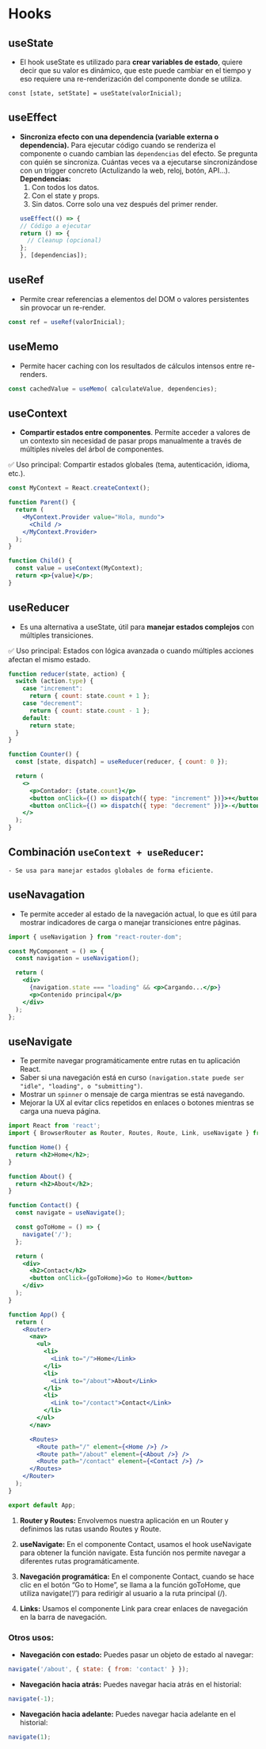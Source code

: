 # Hooks
## useState
- El hook useState es utilizado para **crear variables de estado**, quiere decir que su valor es dinámico, que este puede cambiar en el tiempo y eso requiere una re-renderización del componente donde se utiliza.
```j̀sx
const [state, setState] = useState(valorInicial);
```

## useEffect
- **Sincroniza efecto con una dependencia (variable externa o dependencia).** Para ejecutar código cuando se renderiza el componente o cuando cambian las `dependencias` del efecto. 
Se pregunta  con quién se sincroniza. Cuántas veces va a ejecutarse sincronizándose con un trigger concreto (Actulizando la web, reloj, botón, API...).
    **Dependencias:**
    1. Con todos los datos.
    2. Con el state y props.
    3. Sin datos. Corre solo una vez después del primer render.
```jsx
useEffect(() => {
  // Código a ejecutar
  return () => {
    // Cleanup (opcional)
  };
}, [dependencias]);
```    

## useRef
- Permite crear referencias a elementos del DOM o valores persistentes sin provocar un re-render.
```jsx
const ref = useRef(valorInicial);
```

## useMemo
- Permite hacer caching con los resultados de cálculos intensos entre re-renders. 
```jsx 
const cachedValue = useMemo( calculateValue, dependencies);
```
## useContext
- **Compartir estados entre componentes**. Permite acceder a valores de un contexto sin necesidad de pasar props manualmente a través de múltiples niveles del árbol de componentes.

✅ Uso principal: Compartir estados globales (tema, autenticación, idioma, etc.).

```jsx
const MyContext = React.createContext();

function Parent() {
  return (
    <MyContext.Provider value="Hola, mundo">
      <Child />
    </MyContext.Provider>
  );
}

function Child() {
  const value = useContext(MyContext);
  return <p>{value}</p>;
}
```

## useReducer
- Es una alternativa a useState, útil para **manejar estados complejos** con múltiples transiciones.

✅ Uso principal: Estados con lógica avanzada o cuando múltiples acciones afectan el mismo estado.

```jsx
function reducer(state, action) {
  switch (action.type) {
    case "increment":
      return { count: state.count + 1 };
    case "decrement":
      return { count: state.count - 1 };
    default:
      return state;
  }
}

function Counter() {
  const [state, dispatch] = useReducer(reducer, { count: 0 });

  return (
    <>
      <p>Contador: {state.count}</p>
      <button onClick={() => dispatch({ type: "increment" })}>+</button>
      <button onClick={() => dispatch({ type: "decrement" })}>-</button>
    </>
  );
}
```

## Combinación `useContext + useReducer`:
    - Se usa para manejar estados globales de forma eficiente.

## useNavagation 
- Te permite acceder al estado de la navegación actual, lo que es útil para mostrar indicadores de carga o manejar transiciones entre páginas.   
``` jsx
import { useNavigation } from "react-router-dom";

const MyComponent = () => {
  const navigation = useNavigation();

  return (
    <div>
      {navigation.state === "loading" && <p>Cargando...</p>}
      <p>Contenido principal</p>
    </div>
  );
};
```


## useNavigate
- Te permite navegar programáticamente entre rutas en tu aplicación React. 
- Saber si una navegación está en curso `(navigation.state puede ser "idle", "loading", o "submitting")`.
- Mostrar un `spinner` o mensaje de carga mientras se está navegando.
- Mejorar la UX al evitar clics repetidos en enlaces o botones mientras se carga una nueva página.

``` jsx
import React from 'react';
import { BrowserRouter as Router, Routes, Route, Link, useNavigate } from 'react-router-dom';

function Home() {
  return <h2>Home</h2>;
}

function About() {
  return <h2>About</h2>;
}

function Contact() {
  const navigate = useNavigate();

  const goToHome = () => {
    navigate('/');
  };

  return (
    <div>
      <h2>Contact</h2>
      <button onClick={goToHome}>Go to Home</button>
    </div>
  );
}

function App() {
  return (
    <Router>
      <nav>
        <ul>
          <li>
            <Link to="/">Home</Link>
          </li>
          <li>
            <Link to="/about">About</Link>
          </li>
          <li>
            <Link to="/contact">Contact</Link>
          </li>
        </ul>
      </nav>

      <Routes>
        <Route path="/" element={<Home />} />
        <Route path="/about" element={<About />} />
        <Route path="/contact" element={<Contact />} />
      </Routes>
    </Router>
  );
}

export default App;
```
1. **Router y Routes:** Envolvemos nuestra aplicación en un Router y definimos las rutas usando Routes y Route.

2. **useNavigate:** En el componente Contact, usamos el hook useNavigate para obtener la función navigate. Esta función nos permite navegar a diferentes rutas programáticamente.

3. **Navegación programática:** En el componente Contact, cuando se hace clic en el botón "Go to Home", se llama a la función goToHome, que utiliza navigate('/') para redirigir al usuario a la ruta principal (/).

4. **Links:** Usamos el componente Link para crear enlaces de navegación en la barra de navegación.

### Otros usos:
- **Navegación con estado:** Puedes pasar un objeto de estado al navegar:
``` javascript
navigate('/about', { state: { from: 'contact' } });
```
- **Navegación hacia atrás:** Puedes navegar hacia atrás en el historial:
``` javascript 
navigate(-1);
```
- **Navegación hacia adelante:** Puedes navegar hacia adelante en el historial:
``` javascript 
navigate(1);
```